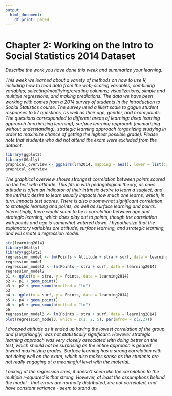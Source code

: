 ```yaml
---
output:
  html_document:
    df_print: paged
---
```


# Chapter 2: Working on the Intro to Social Statistics 2014 Dataset

*Describe the work you have done this week and summarize your learning.*

*This week we learned about a variety of methods on how to use R, including how to read data from the web; scaling variables; combining variables; selecting/modifying/creating columns; visualizations; simple and multiple regressions; and making predictions. The data we have been working with comes from a 2014 survey of students in the Introduction to Social Statistics course. The survey used a likert scale to gague student responses to 57 questions, as well as their age, gender, and exam points. The questions corresponded to different areas of learning: deep learning approach (maximizing learning), surface learning approach (memorizing without understanding), strategic learning approach (organizing studying in order to maximize chance of getting the highest possible grade). Please note that students who did not attend the exam were excluded from the dataset.*

```r
library(ggplot2)
library(GGally)
graphical_overview <- ggpairs(lrn2014, mapping = aes(), lower = list(combo = wrap("facethist", bins = 20)))
graphical_overview
```

*The graphical overview shows strongest correlation between points scored on the test with attitude. This fits in with pedagological theory, as ones attitude is often an indicator of their intrinsic desire to learn a subject, and the intrinsic desire to learn usually impacts how much one learns, which, in turn, impacts test scores. There is also a somewhat significant correlation to strategic learning and points, as well as surface learning and points. Interestingly, there would seem to be a correlation between age and strategic learning, which does play out to points, though the correlation with points and age is somewhat watered down. I hypothesize that the explanatory variables are attitude, surface learning, and strategic learning, and will create a regression model.*

```r
str(learning2014)
library(GGally)
library(ggplot2)
regression_model <- lm(Points ~ Attitude + stra + surf, data = learning2014)
regression_model
regression_model2 <- lm(Points ~ stra + surf, data = learning2014)
regression_model2
p1 <- qplot(x = stra, y = Points, data = learning2014)
p2 <- p1 + geom_point()
p3 <- p2 + geom_smooth(method = "lm")
p3
p4 <- qplot(x = surf, y = Points, data = learning2014)
p5 <- p4 + geom_point()
p6 <- p5 + geom_smooth(method = "lm")
p6
regression_model3 <- lm(Points ~ stra + surf, data = learning2014)
plot(regression_model3, which = c(1, 2, 5), par(mfrow = c(2,2)))
```

*I dropped attitude as it ended up having the lowest correlation of the group and (surprisingly) was not statistically significant. However strategic learning approach was very closely associated with doing better on the test, which should not be surprising as the entire approach is geared toward maximizing grades. Surface learning has a strong correlation with not doing well on the exam, which also makes sense as the students are not really engaging at a meaningful level with the material.*

*Looking at the regression lines, it doesn't seem like the correlation to the multiple r-squared is that strong. However, at least the assumptions behind the model - that errors are normally distributed, are not correlated, and have constant variance - seem to stand up.*

